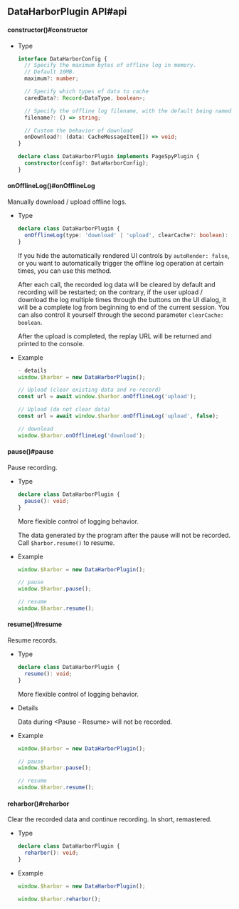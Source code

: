 
## DataHarborPlugin API#api

#### constructor()#constructor

- Type

  ```ts
  interface DataHarborConfig {
    // Specify the maximum bytes of offline log in memory.
    // Default 10MB.
    maximum?: number;

    // Specify which types of data to cache
    caredData?: Record<DataType, boolean>;

    // Specify the offline log filename, with the default being named according to the current time
    filename?: () => string;

    // Custom the behavior of download
    onDownload?: (data: CacheMessageItem[]) => void;
  }

  declare class DataHarborPlugin implements PageSpyPlugin {
    constructor(config?: DataHarborConfig);
  }
  ```


#### onOfflineLog()#onOfflineLog

Manually download / upload offline logs.

- Type

  ```ts
  declare class DataHarborPlugin {
    onOfflineLog(type: 'download' | 'upload', clearCache?: boolean): Promise<string | null | undefined>;
  }
  ```

  If you hide the automatically rendered UI controls by `autoRender: false`, or you want to automatically trigger the offline log operation at certain times, you can use this method.

  After each call, the recorded log data will be cleared by default and recording will be restarted; on the contrary, if the user upload / download the log multiple times through the buttons on the UI dialog, it will be a complete log from beginning to end of the current session. You can also control it yourself through the second parameter `clearCache: boolean`.
  
  After the upload is completed, the replay URL will be returned and printed to the console.
  
- Example

  ```ts
  - details
  window.$harbor = new DataHarborPlugin();

  // Upload (clear existing data and re-record)
  const url = await window.$harbor.onOfflineLog('upload');

  // Upload (do not clear data)
  const url = await window.$harbor.onOfflineLog('upload', false);

  // download
  window.$harbor.onOfflineLog('download');
  ```


#### pause()#pause

Pause recording.

- Type

  ```ts
  declare class DataHarborPlugin {
    pause(): void;
  }
  ```

  More flexible control of logging behavior.

  The data generated by the program after the pause will not be recorded. Call `$harbor.resume()` to resume.
  
- Example

  ```ts
  window.$harbor = new DataHarborPlugin();
  
  // pause
  window.$harbor.pause();
  
  // resume
  window.$harbor.resume();
  ```


#### resume()#resume


Resume records.

- Type

  ```ts
  declare class DataHarborPlugin {
    resume(): void;
  }
  ```
  
  More flexible control of logging behavior.

- Details

  Data during &lt;Pause - Resume&gt; will not be recorded.
  
- Example

  ```ts
  window.$harbor = new DataHarborPlugin();
  
  // pause
  window.$harbor.pause();
  
  // resume
  window.$harbor.resume();
  ```

#### reharbor()#reharbor

Clear the recorded data and continue recording. In short, remastered.

- Type

  ```ts
  declare class DataHarborPlugin {
    reharbor(): void;
  }
  ```

- Example

  ```ts
  window.$harbor = new DataHarborPlugin();

  window.$harbor.reharbor();
  ```